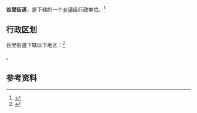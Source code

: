 {{中国乡级行政区|32/01/15/007/000}}

'''谷里街道'''，是{{PRC admin/fullname|32/01/15/007/000|3}}下辖的一个[[乡镇|乡镇]]级行政单位。<ref>{{PRC admin/ref sgc|{{PRC admin/parent|32/01/15/007/000}}}}</ref>

== 行政区划 ==

谷里街道下辖以下地区：<ref>{{PRC admin/ref sgc|32/01/15/007/000}}</ref>

{{PRC admin/children|32/01/15/007/000}}。

== 参考资料 ==

{{reflist}}

{{行政区划小作品}}
{{PRC admin/navcat|32/01/15/007/000}}